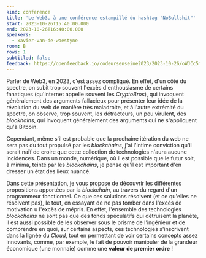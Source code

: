 ```yaml
---
kind: conference
title: 'Le Web3, à une conférence estampillé du hashtag "NoBullshit"'
start: 2023-10-26T15:40:00.000
end: 2023-10-26T16:40:00.000
speakers:
  - xavier-van-de-woestyne
room: B
rows: 1
subtitled: false
feedback: https://openfeedback.io/codeursenseine2023/2023-10-26/oWJCc5jHFHmn6apED1dT
---
```


Parler de Web3, en 2023, c'est assez compliqué. En effet, d'un côté du spectre,
on subit trop souvent l'excès d'enthousiasme de certains fanatiques (qu'internet
appelle souvent les _CryptoBros_), qui invoquent généralement des arguments
fallacieux pour présenter leur idée de la révolution du web de manière très
maladroite, et à l'autre extrémité du spectre, on observe, trop souvent, les
détracteurs, un peu virulent, des _blockhains_, qui invoquent généralement des
arguments qui ne s'appliquent qu'à Bitcoin.

Cependant, même s'il est probable que la prochaine itération du web ne sera pas
du tout propulsé par les _blockchains_, j'ai l'intime conviction qu'il serait
naïf de croire que cette collection de technologies n'aura aucune incidences.
Dans un monde, numérique, où il est possible que le futur soit, à minima, teinté
par les _blockchains_, je pense qu'il est important d'en dresser un état des
lieux nuancé.

Dans cette présentation, je vous propose de découvrir les différentes
propositions apportées par la _blockchain_, au travers du regard d'un
programmeur fonctionnel. Ce que ces solutions résolvent (et ce qu'elles ne
résolvent pas), le tout, en essayant de ne pas tomber dans l'excès de motivation
u l'excès de mépris. En effet, l'ensemble des technologies _blockchains_ ne sont
pas que des fonds spéculatifs qui détruisent la planète, il est aussi possible
de les observer sous le prisme de l'ingénieur et de comprendre en quoi, sur
certains aspects, ces technologies s'inscrivent dans la lignée du _Cloud_, tout
en permettant de voir certains concepts assez innovants, comme, par exemple, le
fait de pouvoir manipuler de la grandeur économique (une monnaie) comme une
**valeur de premier ordre** !
